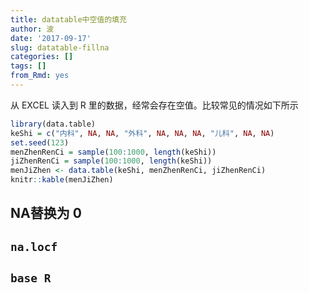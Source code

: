 ```yaml
---
title: datatable中空值的填充
author: 波
date: '2017-09-17'
slug: datatable-fillna
categories: []
tags: []
from_Rmd: yes
---
```


从 EXCEL 读入到 R 里的数据，经常会存在空值。比较常见的情况如下所示

```r
library(data.table)
keShi = c("内科", NA, NA, "外科", NA, NA, NA, "儿科", NA, NA)
set.seed(123)
menZhenRenCi = sample(100:1000, length(keShi))
jiZhenRenCi = sample(100:1000, length(keShi))
menJiZhen <- data.table(keShi, menZhenRenCi, jiZhenRenCi)
knitr::kable(menJiZhen)
```

## NA替换为 0

## `na.locf`

## `base R`
